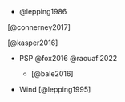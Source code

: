 -   @lepping1986

[@connerney2017]

[@kasper2016]

-   PSP @fox2016 @raouafi2022

    -   [@bale2016]

-   Wind [@lepping1995]